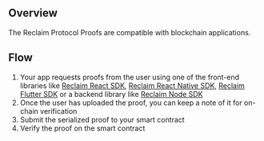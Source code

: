 ## Overview

The Reclaim Protocol Proofs are compatible with blockchain applications.

## Flow

1. Your app requests proofs from the user using one of the front-end libraries like [Reclaim React SDK](/js/frontend), [Reclaim React Native SDK](/react-native), [Reclaim Flutter SDK](/flutter) or a backend library like [Reclaim Node SDK](/js/backend)
2. Once the user has uploaded the proof, you can keep a note of it for on-chain verification
3. Submit the serialized proof to your smart contract
4. Verify the proof on the smart contract
